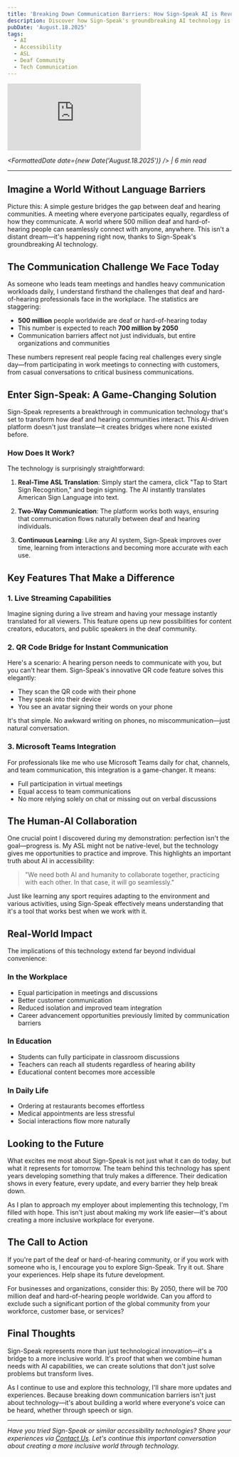 ```yaml
---
title: 'Breaking Down Communication Barriers: How Sign-Speak AI is Revolutionizing Accessibility for the Deaf Community'
description: Discover how Sign-Speak's groundbreaking AI technology is transforming communication between deaf and hearing communities! In this video, I demonstrate and review this amazing ASL translation platform that converts sign language to text in real-time.
pubDate: 'August.18.2025'
tags: 
  - AI
  - Accessibility
  - ASL
  - Deaf Community
  - Tech Communication
---
```




<iframe 
  class="youtube-frame"
  src="https://www.youtube.com/embed/A8fccN1N9QI?si=CmVU1OsAM2OqW4Cr"
  title="YouTube video player" 
  frameborder="0"
  allow="accelerometer; autoplay; clipboard-write; encrypted-media; gyroscope; picture-in-picture; web-share"
  referrerpolicy="strict-origin-when-cross-origin"
  allowfullscreen>
</iframe>

*<FormattedDate date={new Date('August.18.2025')} /> | 6 min read*

---

## Imagine a World Without Language Barriers

Picture this: A simple gesture bridges the gap between deaf and hearing communities. A meeting where everyone participates equally, regardless of how they communicate. A world where 500 million deaf and hard-of-hearing people can seamlessly connect with anyone, anywhere. This isn't a distant dream—it's happening right now, thanks to Sign-Speak's groundbreaking AI technology.

## The Communication Challenge We Face Today

As someone who leads team meetings and handles heavy communication workloads daily, I understand firsthand the challenges that deaf and hard-of-hearing professionals face in the workplace. The statistics are staggering:

- **500 million** people worldwide are deaf or hard-of-hearing today
- This number is expected to reach **700 million by 2050**
- Communication barriers affect not just individuals, but entire organizations and communities

These numbers represent real people facing real challenges every single day—from participating in work meetings to connecting with customers, from casual conversations to critical business communications.

## Enter Sign-Speak: A Game-Changing Solution

Sign-Speak represents a breakthrough in communication technology that's set to transform how deaf and hearing communities interact. This AI-driven platform doesn't just translate—it creates bridges where none existed before.

### How Does It Work?

The technology is surprisingly straightforward:

1. **Real-Time ASL Translation**: Simply start the camera, click "Tap to Start Sign Recognition," and begin signing. The AI instantly translates American Sign Language into text.

2. **Two-Way Communication**: The platform works both ways, ensuring that communication flows naturally between deaf and hearing individuals.

3. **Continuous Learning**: Like any AI system, Sign-Speak improves over time, learning from interactions and becoming more accurate with each use.

## Key Features That Make a Difference

### 1. Live Streaming Capabilities
Imagine signing during a live stream and having your message instantly translated for all viewers. This feature opens up new possibilities for content creators, educators, and public speakers in the deaf community.

### 2. QR Code Bridge for Instant Communication
Here's a scenario: A hearing person needs to communicate with you, but you can't hear them. Sign-Speak's innovative QR code feature solves this elegantly:
- They scan the QR code with their phone
- They speak into their device
- You see an avatar signing their words on your phone

It's that simple. No awkward writing on phones, no miscommunication—just natural conversation.

### 3. Microsoft Teams Integration
For professionals like me who use Microsoft Teams daily for chat, channels, and team communication, this integration is a game-changer. It means:
- Full participation in virtual meetings
- Equal access to team communications
- No more relying solely on chat or missing out on verbal discussions

## The Human-AI Collaboration

One crucial point I discovered during my demonstration: perfection isn't the goal—progress is. My ASL might not be native-level, but the technology gives me opportunities to practice and improve. This highlights an important truth about AI in accessibility:

> "We need both AI and humanity to collaborate together, practicing with each other. In that case, it will go seamlessly."

Just like learning any sport requires adapting to the environment and various activities, using Sign-Speak effectively means understanding that it's a tool that works best when we work with it.

## Real-World Impact

The implications of this technology extend far beyond individual convenience:

### In the Workplace
- Equal participation in meetings and discussions
- Better customer communication
- Reduced isolation and improved team integration
- Career advancement opportunities previously limited by communication barriers

### In Education
- Students can fully participate in classroom discussions
- Teachers can reach all students regardless of hearing ability
- Educational content becomes more accessible

### In Daily Life
- Ordering at restaurants becomes effortless
- Medical appointments are less stressful
- Social interactions flow more naturally

## Looking to the Future

What excites me most about Sign-Speak is not just what it can do today, but what it represents for tomorrow. The team behind this technology has spent years developing something that truly makes a difference. Their dedication shows in every feature, every update, and every barrier they help break down.

As I plan to approach my employer about implementing this technology, I'm filled with hope. This isn't just about making my work life easier—it's about creating a more inclusive workplace for everyone.

## The Call to Action

If you're part of the deaf or hard-of-hearing community, or if you work with someone who is, I encourage you to explore Sign-Speak. Try it out. Share your experiences. Help shape its future development.

For businesses and organizations, consider this: By 2050, there will be 700 million deaf and hard-of-hearing people worldwide. Can you afford to exclude such a significant portion of the global community from your workforce, customer base, or services?

## Final Thoughts

Sign-Speak represents more than just technological innovation—it's a bridge to a more inclusive world. It's proof that when we combine human needs with AI capabilities, we can create solutions that don't just solve problems but transform lives.

As I continue to use and explore this technology, I'll share more updates and experiences. Because breaking down communication barriers isn't just about technology—it's about building a world where everyone's voice can be heard, whether through speech or sign.

---

*Have you tried Sign-Speak or similar accessibility technologies? Share your experiences via <a href='mailto:signlanguagetech@gmail.com'>Contact Us</a>. Let's continue this important conversation about creating a more inclusive world through technology.*
